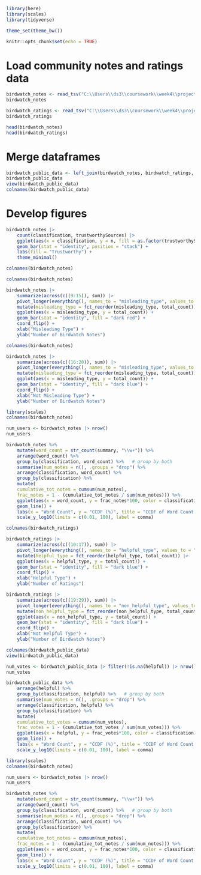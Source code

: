 ```r
library(here)
library(scales)
library(tidyverse)

theme_set(theme_bw())

knitr::opts_chunk$set(echo = TRUE)
```


# Load community notes and ratings data
```r

birdwatch_notes <- read_tsv("C:\\Users\\ds3\\coursework\\week4\\project\\community-notes-2025-group-5\\aisha\\data\\birdwatch-public-data-2025-06-16-notes.tsv")
birdwatch_notes

birdwatch_ratings <- read_tsv("C:\\Users\\ds3\\coursework\\week4\\project\\community-notes-2025-group-5\\aisha\\data\\complete_filtered_ratings.tsv")
birdwatch_ratings

head(birdwatch_notes)
head(birdwatch_ratings)

```


# Merge dataframes
```r

birdwatch_public_data <- left_join(birdwatch_notes, birdwatch_ratings, by = "noteId")
birdwatch_public_data
view(birdwatch_public_data)
colnames(birdwatch_public_data)

```


# Develop figures

```r

birdwatch_notes |>
    count(classification, trustworthySources) |>
    ggplot(aes(x = classification, y = n, fill = as.factor(trustworthySources))) +
    geom_bar(stat = "identity", position = "stack") +
    labs(fill = "Trustworthy") +
    theme_minimal()

colnames(birdwatch_notes)

```

```r

colnames(birdwatch_notes)

birdwatch_notes |>
    summarize(across(c((9:15)), sum)) |>
    pivot_longer(everything(), names_to = "misleading_type", values_to = "total_count") |>
    mutate(misleading_type = fct_reorder(misleading_type, total_count)) |>
    ggplot(aes(x = misleading_type, y = total_count)) +
    geom_bar(stat = "identity", fill = "dark red") +
    coord_flip() +
    xlab("Misleading Type") +
    ylab("Number of Birdwatch Notes")


```


```r

colnames(birdwatch_notes)

birdwatch_notes |>
    summarize(across(c((16:20)), sum)) |>
    pivot_longer(everything(), names_to = "misleading_type", values_to = "total_count") |>
    mutate(misleading_type = fct_reorder(misleading_type, total_count)) |>
    ggplot(aes(x = misleading_type, y = total_count)) +
    geom_bar(stat = "identity", fill = "dark blue") +
    coord_flip() +
    xlab("Not Misleading Type") +
    ylab("Number of Birdwatch Notes")

```

```r

library(scales)
colnames(birdwatch_notes)

num_users <- birdwatch_notes |> nrow()
num_users

birdwatch_notes %>%
    mutate(word_count = str_count(summary, "\\w+")) %>%
    arrange(word_count) %>%
    group_by(classification, word_count) %>%   # group by both
    summarise(num_notes = n(), .groups = "drop") %>%
    arrange(classification, word_count) %>%
    group_by(classification) %>%
    mutate(
    cumulative_tot_notes = cumsum(num_notes),
    frac_notes = 1 - (cumulative_tot_notes / sum(num_notes))) %>%
    ggplot(aes(x = word_count, y = frac_notes*100, color = classification)) +
    geom_line() +
    labs(x = "Word Count", y = "CCDF (%)", title = "CCDF of Word Count by Classification") +
    scale_y_log10(limits = c(0.01, 100), label = comma)

```


```r

colnames(birdwatch_ratings)

birdwatch_ratings |>
    summarize(across(c((10:17)), sum)) |>
    pivot_longer(everything(), names_to = "helpful_type", values_to = "total_count") |>
    mutate(helpful_type = fct_reorder(helpful_type, total_count)) |>
    ggplot(aes(x = helpful_type, y = total_count)) +
    geom_bar(stat = "identity", fill = "dark blue") +
    coord_flip() +
    xlab("Helpful Type") +
    ylab("Number of Ratings")

```

```r

birdwatch_ratings |>
    summarize(across(c((19:29)), sum)) |>
    pivot_longer(everything(), names_to = "non_helpful_type", values_to = "total_count") |>
    mutate(non_helpful_type = fct_reorder(non_helpful_type, total_count)) |>
    ggplot(aes(x = non_helpful_type, y = total_count)) +
    geom_bar(stat = "identity", fill = "dark blue") +
    coord_flip() +
    xlab("Not Helpful Type") +
    ylab("Number of Birdwatch Notes")


``` 


```r

colnames(birdwatch_public_data)
view(birdwatch_public_data)

num_votes <- birdwatch_public_data |> filter(!is.na(helpful)) |> nrow()
num_votes

birdwatch_public_data %>%
    arrange(helpful) %>%
    group_by(classification, helpful) %>%   # group by both
    summarise(num_votes = n(), .groups = "drop") %>%
    arrange(classification, helpful) %>%
    group_by(classification) %>%
    mutate(
    cumulative_tot_votes = cumsum(num_votes),
    frac_votes = 1 - (cumulative_tot_votes / sum(num_votes))) %>%
    ggplot(aes(x = helpful, y = frac_votes*100, color = classification)) +
    geom_line() +
    labs(x = "Word Count", y = "CCDF (%)", title = "CCDF of Word Count by Classification") +
    scale_y_log10(limits = c(0.01, 100), label = comma)


```

```r

library(scales)
colnames(birdwatch_notes)

num_users <- birdwatch_notes |> nrow()
num_users

birdwatch_notes %>%
    mutate(word_count = str_count(summary, "\\w+")) %>%
    arrange(word_count) %>%
    group_by(classification, word_count) %>%   # group by both
    summarise(num_notes = n(), .groups = "drop") %>%
    arrange(classification, word_count) %>%
    group_by(classification) %>%
    mutate(
    cumulative_tot_notes = cumsum(num_notes),
    frac_notes = 1 - (cumulative_tot_notes / sum(num_notes))) %>%
    ggplot(aes(x = word_count, y = frac_notes*100, color = classification)) +
    geom_line() +
    labs(x = "Word Count", y = "CCDF (%)", title = "CCDF of Word Count by Classification") +
    scale_y_log10(limits = c(0.01, 100), label = comma)

```
